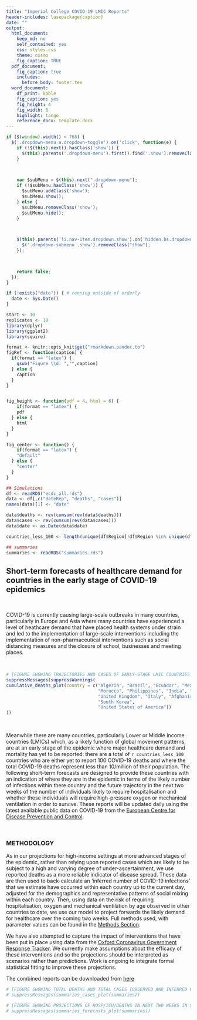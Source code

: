 ```yaml
---
title: "Imperial College COVID-19 LMIC Reports"
header-includes: \usepackage{caption}
date: ""
output:
  html_document:
    keep_md: no
    self_contained: yes
    css: styles.css
    theme: cosmo
    fig_caption: TRUE
  pdf_document: 
    fig_caption: true
    includes: 
      before_body: footer.tex
  word_document:
    df_print: kable
    fig_caption: yes
    fig_height: 4
    fig_width: 6
    highlight: tango
    reference_docx: template.docx
---
```


```js

if ($(window).width() < 768) {
  $('.dropdown-menu a.dropdown-toggle').on('click', function(e) {
    if (!$(this).next().hasClass('show')) {
      $(this).parents('.dropdown-menu').first().find('.show').removeClass("show");
    }

 

    var $subMenu = $(this).next(".dropdown-menu");
    if (!$subMenu.hasClass('show')) {
      $subMenu.addClass('show');
      $subMenu.show();
    } else {
      $subMenu.removeClass('show');
      $subMenu.hide();
    }

 

    $(this).parents('li.nav-item.dropdown.show').on('hidden.bs.dropdown', function(e) {
      $('.dropdown-submenu .show').removeClass("show");
    });

 

    return false;
  });
}

```


```r
if (!exists("date")) { # running outside of orderly
  date <- Sys.Date()
}

start <- 10
replicates <- 10
library(dplyr)
library(ggplot2)
library(squire)

format <- knitr::opts_knit$get("rmarkdown.pandoc.to")
figRef <- function(caption) {
  if(format == "latex") {
    gsub("Figure \\d: ","",caption)
  } else {
    caption
  }
}


fig_height <- function(pdf = 4, html = 6) {
    if(format == "latex") {
    pdf
  } else {
    html
  }
}

fig_center <- function() {
    if(format == "latex") {
    "default"
  } else {
    "center"
  }
}


```

```r

## Simulations
df <- readRDS("ecdc_all.rds")
data <- df[,c("dateRep", "deaths", "cases")]
names(data)[1] <- "date"

data$deaths <- rev(cumsum(rev(data$deaths)))
data$cases <- rev(cumsum(rev(data$cases)))
data$date <- as.Date(data$date)

countries_less_100 <- length(unique(df$Region[!df$Region %in% unique(df$Region[df$deaths > 100])]))

## summaries
summaries <- readRDS("summaries.rds")

```

## Short-term forecasts of healthcare demand for countries in the early stage of COVID-19 epidemics

<br> 

COVID-19 is currently causing large-scale outbreaks in many countries, particularly in Europe and Asia where many countries have experienced a level of heathcare demand that have placed health systems under strain and led to the implementation of large-scale interventions including the implementation of non-pharmaceutical interventions such as social distancing measures and the closure of school, businesses and meeting places.

<br> 

```r

# [FIGURE SHOWING TRAJECTORIES AND CASES OF EARLY-STAGE LMIC COUNTRIES RELATIVE TO HICS?]
suppressMessages(suppressWarnings(
cumulative_deaths_plot(country = c("Algeria", "Brazil", "Ecuador", "Mexico",
                                   "Morocco", "Philippines", "India", "Nigeria",
                                   "United Kingdom", "Italy", "Afghanistan",
                                   "South Korea",
                                   "United States of America"))
))

```
<br>

Meanwhile there are many countries, particularly Lower or Middle Income countries (LMICs) which, as a likely function of global movement patterns, are at an early stage of the epidemic where major healthcare demand and mortality has yet to be reported: there are a total of `r countries_less_100` countries who are either yet to report 100 COVID-19 deaths and where the total COVID-19 deaths represent less than 10/million of their population. The following short-term forecasts are designed to provide these countries with an indication of where they are in the epidemic in terms of the likely number of infections within there country and the future trajectory in the next two weeks of the number of individuals likely to require hospitalisation and whether these individuals will require high-pressure oxygen or mechanical ventilation in order to survive. These reports will be updated daily using the latest available public data on COVID-19 from the [European Centre for Disease Prevention and Control](https://www.ecdc.europa.eu/en/publications-data/download-todays-data-geographic-distribution-covid-19-cases-worldwide).

<br>

### METHODOLOGY 

As in our projections for high-income settings at more advanced stages of the epidemic, rather than relying upon reported cases which are likely to be subject to a high and varying degree of under-ascertainment, we use reported deaths as a more reliable indicator of disease spread. These data are then used to back-calculate an ‘inferred number of COVID-19 infections’ that we estimate have occurred within each country up to the current day, adjusted for the demographics and representative patterns of social mixing within each country. Then, using data on the risk of requiring hospitalisation, oxygen and mechanical ventilation by age observed in other countries to date, we use our model to project forwards the likely demand for healthcare over the coming two weeks. Full methods used, with parameter values can be found in the [Methods Section](https://mrc-ide.github.io/global-lmic-reports/parameters.html).

We have also attempted to capture the impact of interventions that have been put in place using data from the [Oxford Coronavirus Government Response Tracker](https://www.bsg.ox.ac.uk/research/research-projects/coronavirus-government-response-tracker). We currently make assumptions about the efficacy of these interventions and so the projections should be interpreted as scenarios rather than predictions. Work is ongoing to integrate formal statistical fitting to improve these projections. 

The combined reports can be downloaded from [here](https://github.com/mrc-ide/global-lmic-reports/blob/master/combined_reports.pdf)

```r

# [FIGURE SHOWING TOTAL DEATHS AND TOTAL CASES [OBSERVED AND INFERRED FOR SUB-SAHARAN AFRICA]
# suppressMessages(summaries_cases_plot(summaries))

```



```r

# [FIGURE SHOWING PROJECTIONS OF HOSP/ICU/DEATHS IN NEXT TWO WEEKS IN SSA]
# suppressMessages(summaries_forecasts_plot(summaries))

```

<br>
